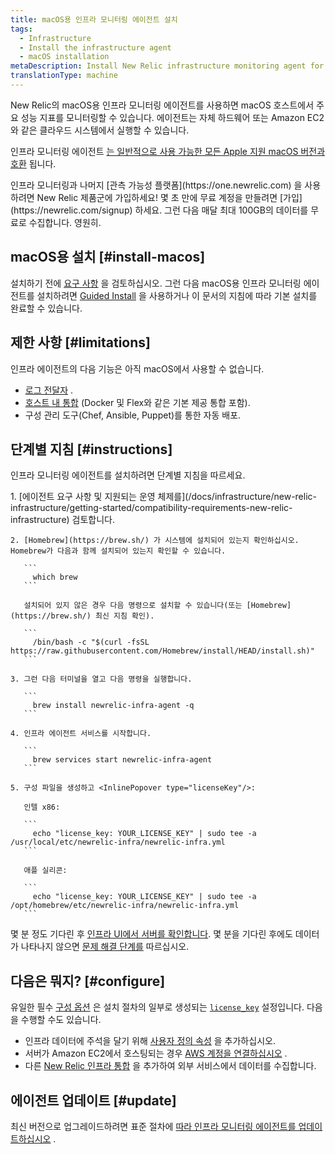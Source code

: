 ```yaml
---
title: macOS용 인프라 모니터링 에이전트 설치
tags:
  - Infrastructure
  - Install the infrastructure agent
  - macOS installation
metaDescription: Install New Relic infrastructure monitoring agent for macOS using Homebrew.
translationType: machine
---
```


New Relic의 macOS용 인프라 모니터링 에이전트를 사용하면 macOS 호스트에서 주요 성능 지표를 모니터링할 수 있습니다. 에이전트는 자체 하드웨어 또는 Amazon EC2와 같은 클라우드 시스템에서 실행할 수 있습니다.

인프라 모니터링 에이전트 [는 일반적으로 사용 가능한 모든 Apple 지원 macOS 버전과 호환](/docs/infrastructure/install-infrastructure-agent/get-started/requirements-infrastructure-agent) 됩니다.

<Callout variant="tip">
  인프라 모니터링과 나머지 [관측 가능성 플랫폼](https://one.newrelic.com) 을 사용하려면 New Relic 제품군에 가입하세요! 몇 초 만에 무료 계정을 만들려면 [가입](https://newrelic.com/signup) 하세요. 그런 다음 매달 최대 100GB의 데이터를 무료로 수집합니다. 영원히.
</Callout>

## macOS용 설치 [#install-macos]

설치하기 전에 [요구 사항](/docs/infrastructure/new-relic-infrastructure/getting-started/compatibility-requirements-new-relic-infrastructurets) 을 검토하십시오. 그런 다음 macOS용 인프라 모니터링 에이전트를 설치하려면 [Guided Install](/docs/full-stack-observability/observe-everything/get-started/new-relic-guided-install-overview/) 을 사용하거나 이 문서의 지침에 따라 기본 설치를 완료할 수 있습니다.

## 제한 사항 [#limitations]

인프라 에이전트의 다음 기능은 아직 macOS에서 사용할 수 없습니다.

* [로그 전달자](/docs/logs/enable-log-management-new-relic/enable-log-monitoring-new-relic/forward-your-logs-using-infrastructure-agent/) .
* [호스트 내 통합](/docs/integrations/host-integrations/get-started/introduction-host-integrations/) (Docker 및 Flex와 같은 기본 제공 통합 포함).
* 구성 관리 도구(Chef, Ansible, Puppet)를 통한 자동 배포.

## 단계별 지침 [#instructions]

인프라 모니터링 에이전트를 설치하려면 단계별 지침을 따르세요.

<CollapserGroup>
  <Collapser
    id="homebrew-install"
    title="홈브류 설치"
  >
    1. [에이전트 요구 사항 및 지원되는 운영 체제를](/docs/infrastructure/new-relic-infrastructure/getting-started/compatibility-requirements-new-relic-infrastructure) 검토합니다.

    2. [Homebrew](https://brew.sh/) 가 시스템에 설치되어 있는지 확인하십시오. Homebrew가 다음과 함께 설치되어 있는지 확인할 수 있습니다.

       ```
         which brew
       ```

       설치되어 있지 않은 경우 다음 명령으로 설치할 수 있습니다(또는 [Homebrew](https://brew.sh/) 최신 지침 확인).

       ```
         /bin/bash -c "$(curl -fsSL https://raw.githubusercontent.com/Homebrew/install/HEAD/install.sh)"
       ```

    3. 그런 다음 터미널을 열고 다음 명령을 실행합니다.

       ```
         brew install newrelic-infra-agent -q
       ```

    4. 인프라 에이전트 서비스를 시작합니다.

       ```
         brew services start newrelic-infra-agent
       ```

    5. 구성 파일을 생성하고 <InlinePopover type="licenseKey"/>:

       인텔 x86:

       ```
         echo "license_key: YOUR_LICENSE_KEY" | sudo tee -a /usr/local/etc/newrelic-infra/newrelic-infra.yml
       ```

       애플 실리콘:

       ```
         echo "license_key: YOUR_LICENSE_KEY" | sudo tee -a /opt/homebrew/etc/newrelic-infra/newrelic-infra.yml
       ```
  </Collapser>
</CollapserGroup>

몇 분 정도 기다린 후 [인프라 UI에서 서버를 확인합니다](/docs/infrastructure/infrastructure-ui-pages/infra-ui-overview). 몇 분을 기다린 후에도 데이터가 나타나지 않으면 [문제 해결 단계를](/docs/infrastructure/new-relic-infrastructure/troubleshooting/no-data-appears-infrastructure) 따르십시오.

<InstallFeedback/>

## 다음은 뭐지? [#configure]

유일한 필수 [구성 옵션](/docs/infrastructure/install-configure-infrastructure/configuration/configure-infrastructure-agent) 은 설치 절차의 일부로 생성되는 [`license_key`](/docs/Infrastructure-configure-your-agent#conf-license_key) 설정입니다. 다음을 수행할 수도 있습니다.

* 인프라 데이터에 주석을 달기 위해 [사용자 정의 속성](/docs/Infrastructure-configure-your-agent#conf-custom_attributes) 을 추가하십시오.
* 서버가 Amazon EC2에서 호스팅되는 경우 [AWS 계정을 연결하십시오](/docs/infrastructure-amazon-aws-ec2-integration#connect) .
* 다른 [New Relic 인프라 통합](/docs/infrastructure/integrations-getting-started/getting-started/introduction-infrastructure-integrations) 을 추가하여 외부 서비스에서 데이터를 수집합니다.

## 에이전트 업데이트 [#update]

최신 버전으로 업그레이드하려면 표준 절차에 [따라 인프라 모니터링 에이전트를 업데이트하십시오](/docs/infrastructure/new-relic-infrastructure/installation/update-infrastructure-agent) .